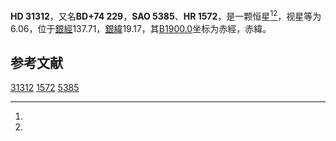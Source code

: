 {{Starbox begin
| name = HD 31312
}}
{{Starbox observe
| epoch = [[J2000.0|J2000.0]]
| constell = {{星座名待查}}<ref name=SIMBAD>{{cite web
 | url=http://simbad.u-strasbg.fr/simbad/sim-id?Ident=HR+1572
 | title=Pulsating variable Star
 | publisher=Centre de Données astronomiques de Strasbourg
 | work=SIMBAD
 | accessdate=2012-07-13
 | archive-date=2016-03-18
 | archive-url=https://web.archive.org/web/20160318222829/http://simbad.u-strasbg.fr/simbad/sim-id?Ident=HR+1572
 | dead-url=no
 }}</ref><ref name=DATA>{{cite web
 | url=http://vizier.u-strasbg.fr/viz-bin/VizieR-5?-out.add=.&-source=5050&-corr=PK=HR&-out.max=9999&HR=1572
 | title=VizieR Detailed Page
 | accessdate=2012-07-13
 | archive-date=2016-03-04
 | archive-url=https://web.archive.org/web/20160304233005/http://vizier.u-strasbg.fr/viz-bin/VizieR-5?-out.add=.&-source=5050&-corr=PK=HR&-out.max=9999&HR=1572
 | dead-url=no
 }}</ref>
| 星官 = 
| ra = {{RA|5|2|20.1}}<ref name=SIMBAD /><ref name=DATA />
| dec = {{DEC|+74|16|9}}<ref name=SIMBAD /><ref name=DATA />
| appmag_v = 6.06<ref name=SIMBAD /><ref name=DATA />
}}
{{Starbox character
| class = K5III<ref name=SIMBAD /><ref name=DATA />
| b-v = 1.57<ref name=SIMBAD /><ref name=DATA />
| u-b = 1.83<ref name=SIMBAD /><ref name=DATA />
| r-i = <ref name=SIMBAD /><ref name=DATA />
| variable = 
}}
{{Starbox astrometry
| radial_v = 1.83
| prop_mo_ra = -52
| parallax = 
| p_error = 
}}
{{Starbox catalog
| names =BD+74 229，[[SAO星表|SAO]] 5385，[[HD星表|HD]] 31312，[[HR星表|HR]] 1572}}
{{Starbox reference |Simbad=HR+1572}}
{{Starbox end}}

'''HD 31312'''，又名'''BD+74 229'''，'''SAO 5385'''、'''HR 1572'''，是一颗恒星<ref name=SIMBAD /><ref name=DATA />，视星等为6.06，位于[[銀道座標系|銀經]]137.71，[[銀道座標系|銀緯]]19.17，其[[B1900.0|B1900.0]]坐标为赤經{{RA|4|49|38.5}}，赤緯{{DEC|+74|19.17|53}}。

== 参考文献 ==
{{reflist}}

{{star-stub}}

[[Category:HD和HDE天體|31312]]
[[Category:HR天體|1572]]
[[Category:SAO天體|5385]]